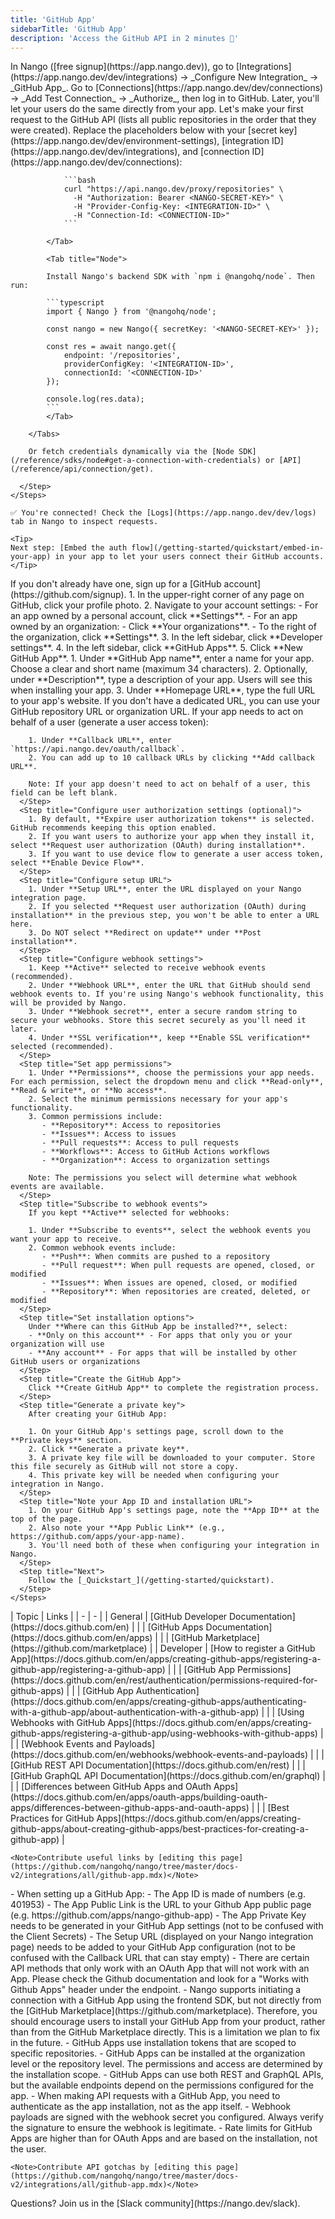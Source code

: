 ```yaml
---
title: 'GitHub App'
sidebarTitle: 'GitHub App'
description: 'Access the GitHub API in 2 minutes 💨'
---
```



<StatusWidget service="github" />

<Tabs>
  <Tab title="🚀 Quickstart">
    <Steps>
      <Step title="Create an integration">
        In Nango ([free signup](https://app.nango.dev)), go to [Integrations](https://app.nango.dev/dev/integrations) -> _Configure New Integration_ -> _GitHub App_.
      </Step>
      <Step title="Authorize GitHub App">
        Go to [Connections](https://app.nango.dev/dev/connections) -> _Add Test Connection_ -> _Authorize_, then log in to GitHub. Later, you'll let your users do the same directly from your app.
      </Step>
      <Step title="Call the GitHub API">
        Let's make your first request to the GitHub API (lists all public repositories in the order that they were created). Replace the placeholders below with your [secret key](https://app.nango.dev/dev/environment-settings), [integration ID](https://app.nango.dev/dev/integrations), and [connection ID](https://app.nango.dev/dev/connections):
        <Tabs>
            <Tab title="cURL">

                ```bash
                curl "https://api.nango.dev/proxy/repositories" \
                  -H "Authorization: Bearer <NANGO-SECRET-KEY>" \
                  -H "Provider-Config-Key: <INTEGRATION-ID>" \
                  -H "Connection-Id: <CONNECTION-ID>"
                ```

            </Tab>

            <Tab title="Node">

            Install Nango's backend SDK with `npm i @nangohq/node`. Then run:

            ```typescript
            import { Nango } from '@nangohq/node';

            const nango = new Nango({ secretKey: '<NANGO-SECRET-KEY>' });

            const res = await nango.get({
                endpoint: '/repositories',
                providerConfigKey: '<INTEGRATION-ID>',
                connectionId: '<CONNECTION-ID>'
            });

            console.log(res.data);
            ```
            </Tab>

        </Tabs>

        Or fetch credentials dynamically via the [Node SDK](/reference/sdks/node#get-a-connection-with-credentials) or [API](/reference/api/connection/get).

      </Step>
    </Steps>

    ✅ You're connected! Check the [Logs](https://app.nango.dev/dev/logs) tab in Nango to inspect requests.

    <Tip>
    Next step: [Embed the auth flow](/getting-started/quickstart/embed-in-your-app) in your app to let your users connect their GitHub accounts.
    </Tip>
  </Tab>
  <Tab title="🧑‍💻 OAuth app setup">
    <Steps>
      <Step title="Create a GitHub account">
        If you don't already have one, sign up for a [GitHub account](https://github.com/signup).
      </Step>
      <Step title="Navigate to GitHub App settings">
        1. In the upper-right corner of any page on GitHub, click your profile photo.
        2. Navigate to your account settings:
           - For an app owned by a personal account, click **Settings**.
           - For an app owned by an organization:
             - Click **Your organizations**.
             - To the right of the organization, click **Settings**.
        3. In the left sidebar, click **Developer settings**.
        4. In the left sidebar, click **GitHub Apps**.
        5. Click **New GitHub App**.
      </Step>
      <Step title="Configure basic app information">
        1. Under **GitHub App name**, enter a name for your app. Choose a clear and short name (maximum 34 characters).
        2. Optionally, under **Description**, type a description of your app. Users will see this when installing your app.
        3. Under **Homepage URL**, type the full URL to your app's website. If you don't have a dedicated URL, you can use your GitHub repository URL or organization URL.
      </Step>
      <Step title="Configure callback URL (optional)">
        If your app needs to act on behalf of a user (generate a user access token):

        1. Under **Callback URL**, enter `https://api.nango.dev/oauth/callback`.
        2. You can add up to 10 callback URLs by clicking **Add callback URL**.

        Note: If your app doesn't need to act on behalf of a user, this field can be left blank.
      </Step>
      <Step title="Configure user authorization settings (optional)">
        1. By default, **Expire user authorization tokens** is selected. GitHub recommends keeping this option enabled.
        2. If you want users to authorize your app when they install it, select **Request user authorization (OAuth) during installation**.
        3. If you want to use device flow to generate a user access token, select **Enable Device Flow**.
      </Step>
      <Step title="Configure setup URL">
        1. Under **Setup URL**, enter the URL displayed on your Nango integration page.
        2. If you selected **Request user authorization (OAuth) during installation** in the previous step, you won't be able to enter a URL here.
        3. Do NOT select **Redirect on update** under **Post installation**.
      </Step>
      <Step title="Configure webhook settings">
        1. Keep **Active** selected to receive webhook events (recommended).
        2. Under **Webhook URL**, enter the URL that GitHub should send webhook events to. If you're using Nango's webhook functionality, this will be provided by Nango.
        3. Under **Webhook secret**, enter a secure random string to secure your webhooks. Store this secret securely as you'll need it later.
        4. Under **SSL verification**, keep **Enable SSL verification** selected (recommended).
      </Step>
      <Step title="Set app permissions">
        1. Under **Permissions**, choose the permissions your app needs. For each permission, select the dropdown menu and click **Read-only**, **Read & write**, or **No access**.
        2. Select the minimum permissions necessary for your app's functionality.
        3. Common permissions include:
           - **Repository**: Access to repositories
           - **Issues**: Access to issues
           - **Pull requests**: Access to pull requests
           - **Workflows**: Access to GitHub Actions workflows
           - **Organization**: Access to organization settings

        Note: The permissions you select will determine what webhook events are available.
      </Step>
      <Step title="Subscribe to webhook events">
        If you kept **Active** selected for webhooks:

        1. Under **Subscribe to events**, select the webhook events you want your app to receive.
        2. Common webhook events include:
           - **Push**: When commits are pushed to a repository
           - **Pull request**: When pull requests are opened, closed, or modified
           - **Issues**: When issues are opened, closed, or modified
           - **Repository**: When repositories are created, deleted, or modified
      </Step>
      <Step title="Set installation options">
        Under **Where can this GitHub App be installed?**, select:
        - **Only on this account** - For apps that only you or your organization will use
        - **Any account** - For apps that will be installed by other GitHub users or organizations
      </Step>
      <Step title="Create the GitHub App">
        Click **Create GitHub App** to complete the registration process.
      </Step>
      <Step title="Generate a private key">
        After creating your GitHub App:

        1. On your GitHub App's settings page, scroll down to the **Private keys** section.
        2. Click **Generate a private key**.
        3. A private key file will be downloaded to your computer. Store this file securely as GitHub will not store a copy.
        4. This private key will be needed when configuring your integration in Nango.
      </Step>
      <Step title="Note your App ID and installation URL">
        1. On your GitHub App's settings page, note the **App ID** at the top of the page.
        2. Also note your **App Public Link** (e.g., https://github.com/apps/your-app-name).
        3. You'll need both of these when configuring your integration in Nango.
      </Step>
      <Step title="Next">
        Follow the [_Quickstart_](/getting-started/quickstart).
      </Step>
    </Steps>
  </Tab>
  <Tab title="🔗 Useful links">
    | Topic | Links |
    | - | - |
    | General | [GitHub Developer Documentation](https://docs.github.com/en) |
    | | [GitHub Apps Documentation](https://docs.github.com/en/apps) |
    | | [GitHub Marketplace](https://github.com/marketplace) |
    | Developer | [How to register a GitHub App](https://docs.github.com/en/apps/creating-github-apps/registering-a-github-app/registering-a-github-app) |
    | | [GitHub App Permissions](https://docs.github.com/en/rest/authentication/permissions-required-for-github-apps) |
    | | [GitHub App Authentication](https://docs.github.com/en/apps/creating-github-apps/authenticating-with-a-github-app/about-authentication-with-a-github-app) |
    | | [Using Webhooks with GitHub Apps](https://docs.github.com/en/apps/creating-github-apps/registering-a-github-app/using-webhooks-with-github-apps) |
    | | [Webhook Events and Payloads](https://docs.github.com/en/webhooks/webhook-events-and-payloads) |
    | | [GitHub REST API Documentation](https://docs.github.com/en/rest) |
    | | [GitHub GraphQL API Documentation](https://docs.github.com/en/graphql) |
    | | [Differences between GitHub Apps and OAuth Apps](https://docs.github.com/en/apps/oauth-apps/building-oauth-apps/differences-between-github-apps-and-oauth-apps) |
    | | [Best Practices for GitHub Apps](https://docs.github.com/en/apps/creating-github-apps/about-creating-github-apps/best-practices-for-creating-a-github-app) |

    <Note>Contribute useful links by [editing this page](https://github.com/nangohq/nango/tree/master/docs-v2/integrations/all/github-app.mdx)</Note>
  </Tab>
  <Tab title="🚨 API gotchas">
    - When setting up a GitHub App:
      - The App ID is made of numbers (e.g. 401953)
      - The App Public Link is the URL to your Github App public page (e.g. https://github.com/apps/nango-github-app)
      - The App Private Key needs to be generated in your GitHub App settings (not to be confused with the Client Secrets)
      - The Setup URL (displayed on your Nango integration page) needs to be added to your GitHub App configuration (not to be confused with the Callback URL that can stay empty)
    - There are certain API methods that only work with an OAuth App that will not work with an App. Please check the Github documentation and look for a "Works with Github Apps" header under the endpoint.
    - Nango supports initiating a connection with a GitHub App using the frontend SDK, but not directly from the [GitHub Marketplace](https://github.com/marketplace). Therefore, you should encourage users to install your GitHub App from your product, rather than from the GitHub Marketplace directly. This is a limitation we plan to fix in the future.
    - GitHub Apps use installation tokens that are scoped to specific repositories.
    - GitHub Apps can be installed at the organization level or the repository level. The permissions and access are determined by the installation scope.
    - GitHub Apps can use both REST and GraphQL APIs, but the available endpoints depend on the permissions configured for the app.
    - When making API requests with a GitHub App, you need to authenticate as the app installation, not as the app itself.
    - Webhook payloads are signed with the webhook secret you configured. Always verify the signature to ensure the webhook is legitimate.
    - Rate limits for GitHub Apps are higher than for OAuth Apps and are based on the installation, not the user.

    <Note>Contribute API gotchas by [editing this page](https://github.com/nangohq/nango/tree/master/docs-v2/integrations/all/github-app.mdx)</Note>
  </Tab>
</Tabs>

<Info>
    Questions? Join us in the [Slack community](https://nango.dev/slack).
</Info>
